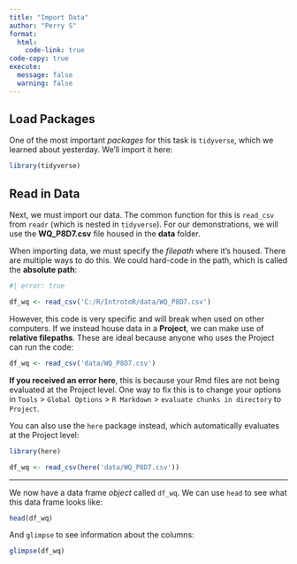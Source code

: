 ```yaml
---
title: "Import Data"
author: "Perry S"
format:
  html:
    code-link: true
code-copy: true
execute: 
  message: false
  warning: false
---
```


## Load Packages

One of the most important *packages* for this task is `tidyverse`, which we learned about yesterday. We'll import it here:

```r
library(tidyverse)
```

## Read in Data

Next, we must import our data. The common function for this is `read_csv` from `readr` (which is nested in `tidyverse`). For our demonstrations, we will use the **WQ_P8D7.csv** file housed in the **data** folder.

When importing data, we must specify the *filepath* where it's housed. There are multiple ways to do this. We could hard-code in the path, which is called the **absolute path**:

```r
#| error: true

df_wq <- read_csv('C:/R/IntrotoR/data/WQ_P8D7.csv')
```

However, this code is very specific and will break when used on other computers. If we instead house data in a **Project**, we can make use of **relative filepaths**. These are ideal because anyone who uses the Project can run the code:

```r
df_wq <- read_csv('data/WQ_P8D7.csv')
```

**If you received an error here**, this is because your Rmd files are not being evaluated at the Project level. One way to fix this is to change your options in `Tools` \> `Global Options` \> `R Markdown` \> `evaluate chunks in directory` to `Project`.

You can also use the `here` package instead, which automatically evaluates at the Project level:

```r
library(here)

df_wq <- read_csv(here('data/WQ_P8D7.csv'))
```

------------------------------------------------------------------------

We now have a data frame *object* called `df_wq`. We can use `head` to see what this data frame looks like:

```r
head(df_wq)
```

And `glimpse` to see information about the columns:

```r
glimpse(df_wq)
```
